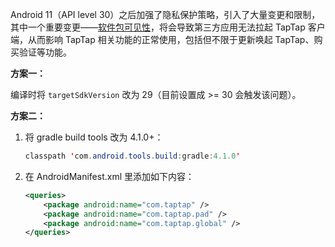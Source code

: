 Android 11（API level 30）之后加强了隐私保护策略，引入了大量变更和限制，其中一个重要变更——[软件包可见性](https://developer.android.com/about/versions/11/privacy/package-visibility)，将会导致第三方应用无法拉起 TapTap 客户端，从而影响 TapTap 相关功能的正常使用，包括但不限于更新唤起 TapTap、购买验证等功能。

**方案一：**

编译时将 `targetSdkVersion` 改为 29（目前设置成 >= 30 会触发该问题）。

**方案二：**

1. 将 gradle build tools 改为 4.1.0+：

   ```java
   classpath 'com.android.tools.build:gradle:4.1.0'
   ```

2. 在 AndroidManifest.xml 里添加如下内容：

   ```xml
   <queries>
       <package android:name="com.taptap" />
       <package android:name="com.taptap.pad" />
       <package android:name="com.taptap.global" />
   </queries>
   ```
